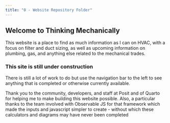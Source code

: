 ```yaml
---
title: "0 - Website Repository Folder"
---
```



## Welcome to Thinking Mechanically
This website is a place to find as much information as I can on HVAC, with a focus on filter and duct sizing, as well as upcoming information on plumbing, gas, and anything else related to the mechanical trades.

### This site is still under construction
There is still a lot of work to do but use the navigation bar to the left to see anything that is completed or otherwise currently available.

Thank you to the community, developers, and staff at Posit and of Quarto for helping me to make building this website possible.  Also, a particular thanks to the team involved with Observable JS for that framework which made the inputs and javascript simpler to create - without which these calculators and diagrams may have never been completed
